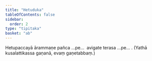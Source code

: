 ```yaml
---
title: "Hetuduka"
tableOfContents: false
sidebar:
  order: 2
type: "tipitaka"
basket: "ab"
---
```



<DynamicBreadcrumb />

<Division number="21">

<Paragraph number="2085">
Hetupaccayā ārammaṇe pañca …pe…  avigate terasa …pe… .

</Paragraph>
</Division>

<Paragraph number="2086" type="center">
(Yathā kusalattikassa gaṇanā, evaṃ gaṇetabbaṃ.)
</Paragraph>